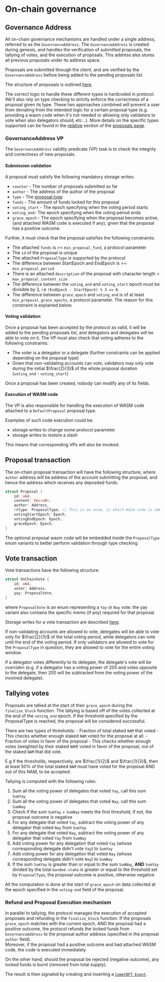 
# On-chain governance

## Governance Address

All on-chain governance mechanisms are handled under a single address, referred to as the `GovernanceAddress`.
The `GovernanceAddress` is created during genesis, and handles the verification of submitted proposals, the tallying of votes, and the execution of proposals.
This address also stores all previous proposals under its address space.

Proposals are submitted through the client, and are verified by the `GovernanceAddress` before being added to the pending proposals list.

The structure of proposals is outlined [here](./proposal.md).


The correct logic to handle these different types is hardcoded in protocol. 
We'll also rely on type checking to strictly enforce the correctness of a proposal given its type. 
These two approaches combined will prevent a user from deviating from the intended logic for a certain proposal type (e.g. providing a wasm code when it's not needed or allowing only validators to vote when also delegators should, etc...). 
More details on the specific types supported can be found in the [relative](#supported-proposal-types) section of the [proposals page](./proposal.md).


### GovernanceAddress VP

The `GovernanceAddress` validity predicate (VP) task is to check the integrity and correctness of new proposals. 

#### Submission validation
A proposal must satisfy the following mandatory storage writes:

- `counter` - The number of proposals submitted so far
- `author` - The address of the author of the proposal
- `type` - The [proposal type](./proposal.md#supported-proposal-types)
- `funds` - The amount of funds locked for this proposal
- `voting_start` - The epoch specifying when the voting period starts
- `voting_end`- The epoch specifying when the voting period ends
- `grace_epoch` - The epoch specifying when the proposal becomes active, (and attached WASM code is executed if any), given that the proposal has a positive outcome.

Further, it must check that the proposal satisfies the following constraints:
- The attached `funds` is >= `min_proposal_fund`, a protocol parameter
- The `id` of the proposal is unique
- The attached `ProposalType` is supported by the protocol
- The difference between StartEpoch and EndEpoch is >= `min_proposal_period`
- There is an attached `description` of the proposal with character length < `max_proposal_content_size`
- The difference between the `voting_end` and `voting_start` epoch must be divisible by 3, i.e `(EndEpoch - StartEpoch) % 3 == 0`.
- The difference between `grace_epoch` and `voting_end` is of at least `min_proposal_grace_epochs`, a protocol parameter.
The reason for this constraint is explained below. 

#### Voting validation

Once a proposal has been accepted by the protocol as valid, it will be added to the pending proposals list, and delegators and delegates will be able to vote on it.
The VP must also check that voting adheres to the following constraints:

- The voter is a delegator or a delegate (further constraints can be applied depending on the proposal type)
- Given that non-validating accounts can vote, validators may only vote during the initial $\frac{2}{3}$ of the whole proposal duration (`voting_end` - `voting_start`)

Once a proposal has been created, nobody can modify any of its fields.

#### Execution of WASM code

The VP is also responsible for handling the execution of WASM code attached to a `DefaultProposal` proposal type.

Examples of such code execution could be:
- storage writes to change some protocol parameter
- storage writes to restore a slash

This means that corresponding VPs will also be invoked.

## Proposal transaction

The on-chain proposal transaction will have the following structure, where `author` address will be address of the account submitting the proposal, and hence the address which receives any deposited funds.

```rust
struct Proposal {
    id: u64,
    content: Vec<u8>,
    author: Address,
    r#type: ProposalType, // This is an enum, in which Wasm code is embedded for DefaultProposal
    votingStartEpoch: Epoch,
    votingEndEpoch: Epoch,
    graceEpoch: Epoch,
}
```

The optional proposal wasm code will be embedded inside the `ProposalType` enum variants to better perform validation through type checking.

## Vote transaction

Vote transactions have the following structure:

```rust
struct OnChainVote {
    id: u64,
    voter: Address,
    yay: ProposalVote,
}
```
where `ProposalVote` is an enum representing a `Yay` or `Nay` vote: the yay variant also contains the specific memo (if any) required for that proposal.

Storage writes for a vote transaction are described [here](./storage.md#votes).

If non-validating accounts are allowed to vote, delegates will be able to vote only for $\frac{2}{3}$ of the total voting period, while delegators can vote until the end of the voting period. 
If only validators are allowed to vote for the `ProposalType` in question, they are allowed to vote for the entire voting window.

If a delegator votes differently to its delegate, the delegate's vote will be *overriden* 
(e.g. if a delegator has a voting power of 200 and votes opposite to the delegate, then 200 will be subtracted from the voting power of the involved delegate).


## Tallying votes

Proposals are tallied at the start of their `grace_epoch` during the `finalize_block` function.
The tallying is based off of the votes collected at the end of the `voting_end` epoch.
If the threshold specified by the ProposalType is reached, the proposal will be considered successful.

There are two types of thresholds:
    - Fraction of total staked `NAM` that voted - This checks whether enough staked `NAM` voted for the proposal at all.
    - Fraction of votes in favor of the proposal - This checks whether enough votes (weighted by their staked `NAM`) voted in favor of the proposal, out of the staked `NAM` that did vote.

E.g if the thresholds, respectively, are $\frac{1}{2}$ and $\frac{1}{3}$, then at least 50% of the total staked `NAM` must have voted for the proposal AND out of this NAM, to be accepted.

Tallying is computed with the following rules:

<Steps>

1. Sum all the voting power of delegates that voted `Yay`, call this sum `SumYay`
2. Sum all the voting power of delegates that voted `Nay`, call this sum `SumNay`
3. Check if the sum `SumYay` + `SumNay` meets the first threshold, if not, the proposal outcome is negative
3. For any delegate that voted `Yay`, subtract the voting power of any delegator that voted `Nay` from `SumYay`
4. For any delegate that voted `Nay`, subtract the voting power of any delegator that voted `Yay` from `SumNay`
5. Add voting power for any delegation that voted `Yay` (whose corresponding delegate didn't vote `Yay`) to `SumYay`
6. Add voting power for any delegation that voted `Nay` (whose corresponding delegate didn't vote `Nay`) to `SumNay`
7. If the sum `SumYay` is greater than or equal to the sum `SumNay`, **AND** `SumYay` divided by the total `bonded-stake` is greater or equal to the threshold set by `ProposalType`, the proposal outcome is positive, otherwise negative

</Steps>

All the computation is done at the start of `grace_epoch` on data collected at the epoch specified in the `voting-end` field of the proposal.


### Refund and Proposal Execution mechanism

In parallel to tallying, the protocol manages the execution of accepted proposals and refunding in the `finalize_block` function. 
If the proposals `grace_epoch` matches with the current epoch, AND the proposal had a positive outcome, the protocol refunds the locked funds from `GovernanceAddress` to the proposal author address (specified in the proposal `author` field).  
Moreover, if the proposal had a positive outcome and had attached WASM code, the code is executed immediately.

On the other hand, should the proposal be rejected (negative outcome), any locked funds is burnt (removed from total supply).

The result is then signaled by creating and inserting a [`CometBFT Event`](https://github.com/cometbft/cometbft/blob/main/spec/abci/abci%2B%2B_basic_concepts.md#events).
